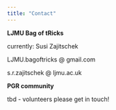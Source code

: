 ```yaml
---
title: "Contact"
---
```


**LJMU Bag of tRicks**

currently: Susi Zajitschek

LJMU.bagoftricks @ gmail.com

s.r.zajitschek @ ljmu.ac.uk


**PGR community**

tbd  - volunteers please get in touch! 
